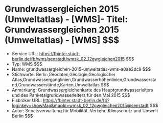# Grundwassergleichen 2015 (Umweltatlas) - [WMS]- Titel: Grundwassergleichen 2015 (Umweltatlas) - [WMS] $$$
- Service URL: https://fbinter.stadt-berlin.de/fb/wms/senstadt/wmsk_02_12gwgleichen2015 $$$
- Typ: WMS $$$
- Name: grundwassergleichen-2015-umweltatlas-wms-a0ae2dc9 $$$
- Stichworte: Berlin,Geodaten,Geologie,Geologischer Atlas,Grundwasserganglinien,Grundwasserhöhenlinien,Grundwasserstand,Grundwasserstände,Karten,Umweltatlas $$$
- Anmerkung: Grundwassergleichenkarte des Hauptgrundwasserleiters und des Panketalgrundwasserleiters für den Mai 2015 $$$
- Fisbroker URL: https://fbinter.stadt-berlin.de/fb?loginkey=showMap&mapId=wmsk_02_12gwgleichen2015@senstadt $$$
- Autor: Senatsverwaltung für Mobilität, Verkehr, Klimaschutz und Umwelt Berlin $$$
